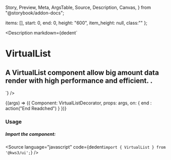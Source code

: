   Story,
  Preview,
  Meta,
  ArgsTable,
  Source,
  Description,
  Canvas,
} from "@storybook/addon-docs";


  items: [],
  start: 0,
  end: 0,
  height: "600",
  item_height: null,
  class:""
};

<Version />

<Meta
  title="Helpers/VirtualList"
  component={VirtualList}
  args={args}
  argTypes={{}}
/>

<Description
  markdown={dedent`
# VirtualList
## A VirtualList component allow big amount data render with high performance and efficient. .
`}
/>

<Canvas>
  <Story name="VirtualList" args={args}>
    {(args) => ({
      Component: VirtualListDecorator,
      props: args,
      on: {
        end : action("End Readched")
      }
    })}
  </Story>
</Canvas>

<ArgsTable story="VirtualList" />

### Usage

##### Import the component:

<Source
  language="javascript"
  code={dedent`import { VirtualList } from '@kws3/ui';`}
/>
